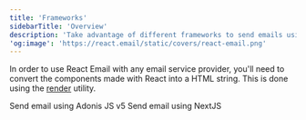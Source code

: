 ```yaml
---
title: 'Frameworks'
sidebarTitle: 'Overview'
description: 'Take advantage of different frameworks to send emails using React.'
'og:image': 'https://react.email/static/covers/react-email.png'
---
```


In order to use React Email with any email service provider, you'll need to convert the components made with React into a HTML string. This is done using the [render](/utilities/render) utility.

<CardGroup>
  <Card title="AdonisJS" href="/frameworks/adonis-v5">
    Send email using Adonis JS v5
  </Card>
  <Card title="NextJS" href="/frameworks/next-js">
    Send email using NextJS
  </Card>
</CardGroup>
